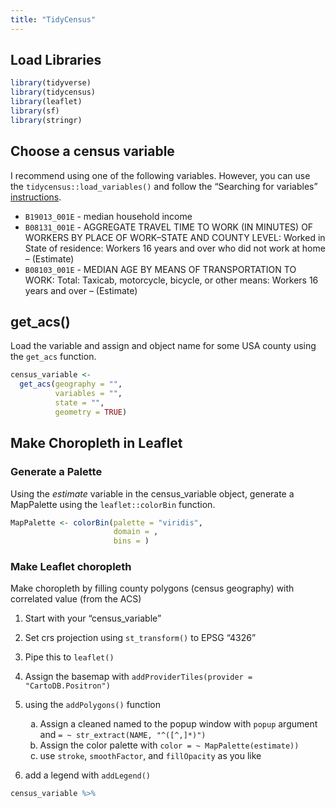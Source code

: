 ```yaml
---
title: "TidyCensus"
---
```


## Load Libraries
```r
library(tidyverse)
library(tidycensus)
library(leaflet)
library(sf)
library(stringr)
```

## Choose a census variable

I recommend using one of the following variables.  However, you can use the `tidycensus::load_variables()` and follow the "Searching for variables" [instructions](https://walkerke.github.io/tidycensus/articles/basic-usage.html#searching-for-variables). 

- `B19013_001E` - median household income
- `B08131_001E`	- AGGREGATE TRAVEL TIME TO WORK (IN MINUTES) OF WORKERS BY PLACE OF WORK--STATE AND COUNTY LEVEL: Worked in State of residence: Workers 16 years and over who did not work at home -- (Estimate)
- `B08103_001E` - MEDIAN AGE BY MEANS OF TRANSPORTATION TO WORK: Total: Taxicab, motorcycle, bicycle, or other means: Workers 16 years and over -- (Estimate)


## get_acs()

Load the variable and assign and object name for some USA county using the `get_acs` function.

```r
census_variable <- 
  get_acs(geography = "",
          variables = "",
          state = "",
          geometry = TRUE)

```




## Make Choropleth in Leaflet


### Generate a Palette
Using the *estimate* variable in the census_variable object, generate a MapPalette using the `leaflet::colorBin` function.

```r
MapPalette <- colorBin(palette = "viridis",
                       domain = ,
                       bins = )
```


### Make Leaflet choropleth

Make choropleth by filling county polygons (census geography) with correlated value (from the ACS)

1. Start with your "census_variable"
2. Set crs projection using `st_transform()` to EPSG "4326"
3. Pipe this to `leaflet()`
4. Assign the basemap with `addProviderTiles(provider = "CartoDB.Positron")`
5. using the `addPolygons()` function

    a. Assign a cleaned named to the popup window with `popup` argument and `= ~ str_extract(NAME, "^([^,]*)")`
    b. Assign the color palette with `color = ~ MapPalette(estimate))`
    c. use `stroke`, `smoothFactor`, and `fillOpacity` as you like
    
6. add a legend with `addLegend()`

```r
census_variable %>%
   
  
  
  
    
```


